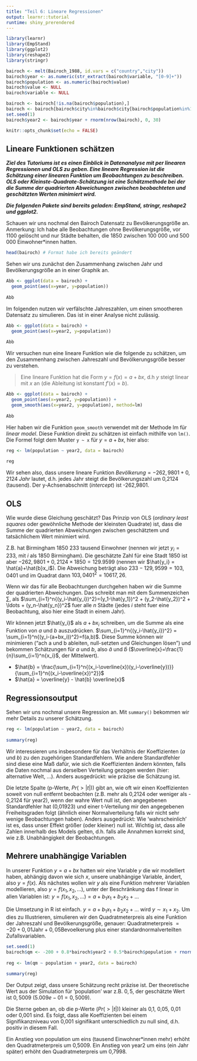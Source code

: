 ```yaml
---
title: "Teil 6: Lineare Regressionen"
output: learnr::tutorial
runtime: shiny_prerendered
---
```


```r
library(learnr)
library(EmpStand)
library(ggplot2)
library(reshape2)
library(stringr)

bairoch <- melt(Bairoch_1988, id.vars = c("country","city"))
bairoch$year <- as.numeric(str_extract(bairoch$variable, "[0-9]+"))
bairoch$population <- as.numeric(bairoch$value)
bairoch$value <- NULL
bairoch$variable <- NULL

bairoch <- bairoch[!is.na(bairoch$population),]
bairoch <- bairoch[bairoch$city%in%bairoch$city[bairoch$population%in%100:500&bairoch$year==1850] & bairoch$year>1100  ,]
set.seed(1)
bairoch$year2 <- bairoch$year + rnorm(nrow(bairoch), 0, 30)

knitr::opts_chunk$set(echo = FALSE)
```


## Lineare Funktionen schätzen

***Ziel des Tutoriums ist es einen Einblick in Datenanalyse mit per linearen Regressionen und OLS zu geben. Eine lineare Regression ist die Schätzung einer linearen Funktion um Beobachtungen zu beschreiben. OLS oder Kleinste-Quadrate-Schätzung ist eine Schätzmethode bei der die Summe der quadrierten Abweichungen zwischen  beobachteten und geschätzten Werten minimiert wird. ***

***Die folgenden Pakete sind bereits geladen: EmpStand, stringr, reshape2 und ggplot2.***

Schauen wir uns nochmal den Bairoch Datensatz zu Bevölkerungsgröße an. Anmerkung: Ich habe alle Beobachtungen ohne Bevölkerungsgröße, vor 1100 gelöscht und nur Städte behalten, die 1850 zwischen 100 000 und 500 000 Einwohner*innen hatten.

```r

head(bairoch) # Format habe ich bereits geändert

```

Sehen wir uns zunächst den Zusammenhang zwischen Jahr und Bevölkerungsgröße an in einer Graphik an. 

```r

Abb <- ggplot(data = bairoch) +
  geom_point(aes(x=year, y=population))
  
Abb
```

Im folgenden nutzen wir verfälschte Jahreszahlen, um einen smootheren Datensatz zu simulieren. Das ist in einer Analyse nicht zulässig.

```r

Abb <- ggplot(data = bairoch) +
  geom_point(aes(x=year2, y=population))
  
Abb
```

Wir versuchen nun eine lineare Funktion wie die folgende zu schätzen, um den Zusammenhang zwischen Jahreszahl und Bevölkerungsgröße besser zu verstehen. 

>Eine lineare Funktion hat die Form $y = f(x) = a + bx$, d.h $y$ steigt linear mit $x$ an (die Ableitung ist konstant $f'(x) = b$).

```r

Abb <- ggplot(data = bairoch) +
  geom_point(aes(x=year2, y=population)) +
  geom_smooth(aes(x=year2, y=population), method=lm) 
  
Abb
```

Hier haben wir die Funktion `geom_smooth` verwendet mit der Methode lm für *linear model*. Diese Funktion direkt zu schätzen ist einfach mithilfe von `lm()`. Die Formel folgt dem Muster `y ~ x` für $y=a+bx$, hier also:

```r

reg <- lm(population ~ year2, data = bairoch)
  
reg
```

Wir sehen also, dass unsere lineare Funktion $Bevölkerung = -262,9801 + 0,2124 \; Jahr$ lautet, d.h. jedes Jahr steigt die Bevölkerungszahl um 0,2124 (tausend). Der y-Achsenabschnitt (*intercept*) ist -262,9801.

## OLS

Wie wurde diese Gleichung geschätzt? Das Prinzip von OLS (*ordinary least squares* oder gewöhnliche Methode der kleinsten Quadrate) ist, dass die Summe der quadrierten Abweichungen zwischen geschätztem und tatsächlichem Wert minimiert wird. 

Z.B. hat Birmingham 1850 233 tausend Einwohner (nennen wir jetzt $y_i=233$, mit $i$ als 1850 Birmingham). Die geschätzte Zahl für eine Stadt 1850 ist aber $-262,9801 + 0,2124 \times 1850 = 129.9599$ (nennen wir $\hat{y_i} = \hat{a}+\hat{b}x_i$). Die Abweichung beträgt also $233 - 129,9599 = 103,0401$ und im Quadrat dann $103,0401^2=10617,26$. 

Wenn wir das für alle Beobachtungen durchgehen haben wir die Summe der quadrierten Abweichungen. Das schreibt man mit dem Summenzeichen $\sum$, als $\sum_{i=1}^n{(y_i-\hat{y_i})^2}=(y_1-\hat{y_1})^2 + (y_2-\hat{y_2})^2 + \ldots + (y_n-\hat{y_n})^2$ fuer alle $n$ Städte (jedes $i$ steht fuer eine Beobachtung, also hier eine Stadt in einem Jahr).

Wir können jetzt $\hat{y_i}$ als $a+bx_i$ schreiben, um die Summe als eine Funktion von $a$ und $b$ auszudrücken.  $\sum_{i=1}^n{(y_i-\hat{y_i})^2} = \sum_{i=1}^n{(y_i-(a+bx_i))^2}=f(a,b)$. Diese Summe können wir minimieren ("ach a und b ableiten, null-setzten und Gleichungen lösen") und bekommen Schätzungen für $a$ und $b$, also $\hat{a}$ und $\hat{b}$ ($\overline{x}=\frac{1}{n}\sum_{i=1}^n{x_i}$, der Mittelwert). 

- $\hat{b} = \frac{\sum_{i=1}^n{(x_i-\overline{x})(y_i-\overline{y})}}{\sum_{i=1}^n{(x_i-\overline{x})^2}}$
- $\hat{a} = \overline{y} - \hat{b} \overline{x}$


## Regressionsoutput

Sehen wir uns nochmal unsere Regression an. Mit `summary()` bekommen wir mehr Details zu unserer Schätzung.  

```r

reg <- lm(population ~ year2, data = bairoch)
  
summary(reg)
```

Wir interessieren uns insbesondere für das Verhältnis der Koeffizienten ($a$ und $b$) zu den zugehörigen Standardfehlern. Wie andere Standardfehler sind diese eine Maß dafür, wie sich die Koeffizienten ändern könnten, falls die Daten nochmal aus derselben Verteilung gezogen werden (hier: alternative Welt, $\ldots$). Anders ausgedrückt: wie präzise die Schätzung ist. 

Die letzte Spalte (p-Werte, $Pr(>|t|)$) gibt an, wie oft wir einen Koeffizienten soweit von null entfernt beobachten (z.B. mehr als 0,2124 oder weniger als - 0,2124 für year2), wenn der wahre Wert null ist, den angegebenen Standardfehler hat (0,01923) und einer t-Verteilung mir den angegebenen Freiheitsgraden folgt (ähnlich einer Normalverteilung falls wir nicht sehr wenige Beobachtungen haben). Anders ausgedrückt: Wie 'wahrscheinlich' ist es, dass unser Effekt größer (oder kleiner) null ist. Wichtig ist, dass alle Zahlen innerhalb des Models gelten, d.h. falls alle Annahmen korrekt sind, wie z.B. Unabhängigkeit der Beobachtungen.


## Mehrere unabhängige Variablen

In unserer Funktion $y=a+bx$ hatten wir eine Variable $y$ die wir modelliert haben, abhängig davon wie sich $x$, unsere unabhängige Variable, ändert, also $y=f(x)$. Als nächstes wollen wir $y$ als eine Funktion mehrerer Variablen modellieren, also $y=f(x_1,x_2,\ldots)$, unter der Beschränkung das f linear in allen Variablen ist: $y=f(x_1,x_2,\ldots)=a+b_1x_1+b_2x_2 + \ldots$

Die Umsetzung in R ist einfach. $y=a+b_1x_1+b_2x_2 + \ldots$ wird $y \sim x_1 + x_2$. Um dies zu Illustrieren, simulieren wir den Quadratmeterpreis als eine Funktion der Jahreszahl und Bevölkerungsgröße, genauer: Quadratmeterpreis $= -20 + 0,01 \text{Jahr} + 0,05 \text{Bevoelkerung}$  plus einer standardnormalverteilten Zufallsvariablen.

```r
set.seed(1)
bairoch$qm <- -200 + 0.8*bairoch$year2 + 0.5*bairoch$population + rnorm(nrow(bairoch))
  
reg <- lm(qm ~ population + year2, data = bairoch)
  
summary(reg)
```

Der Output zeigt, dass unsere Schätzung recht präzise ist. Der theoretische Wert aus der Simulation für 'population' war z.B. $0,5$, der geschätzte Wert ist $0,5009$ ($5.009e-01= 0,5009$). 

Die Sterne geben an, ob die p-Werte ($Pr(>|t|)$) kleiner als 0,1, 0,05, 0,01 oder 0,001 sind. Es folgt, dass alle Koeffizienten bei einem Signifikanzniveau von 0,001 signifikant unterschiedlich zu null sind, d.h. positiv in diesem Fall.

Ein Anstieg von population um eins (tausend Einwohner*innen mehr) erhöht den Quadratmeterpreis um 0,5009.
Ein Anstieg von year2 um eins (ein Jahr später) erhöht den Quadratmeterpreis um 0,7998.




